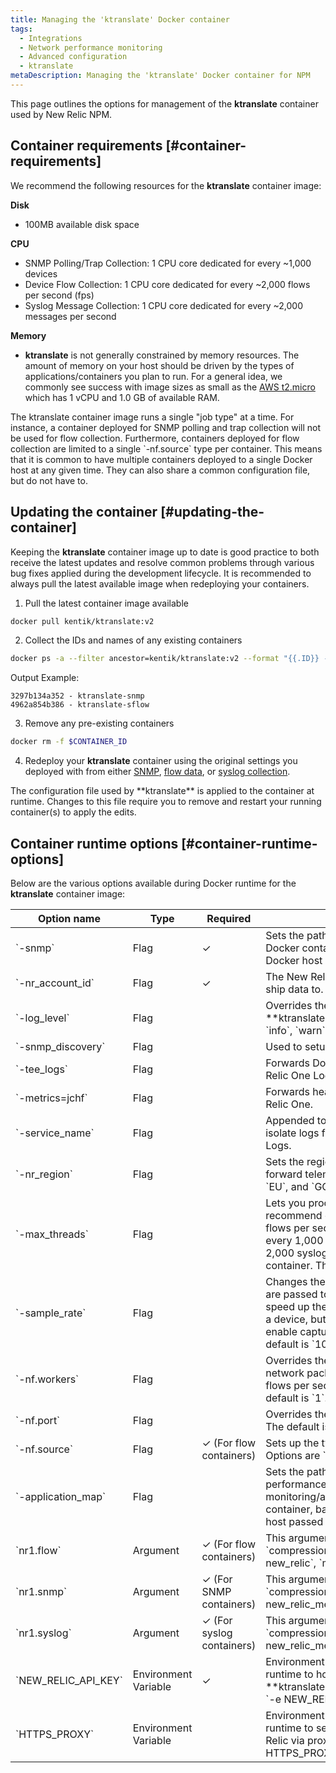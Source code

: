 ```yaml
---
title: Managing the 'ktranslate' Docker container
tags:
  - Integrations
  - Network performance monitoring
  - Advanced configuration
  - ktranslate
metaDescription: Managing the 'ktranslate' Docker container for NPM
---
```


This page outlines the options for management of the **ktranslate** container used by New Relic NPM.

## Container requirements [#container-requirements]

We recommend the following resources for the **ktranslate** container image:

**Disk**

 * 100MB available disk space

**CPU**

 * SNMP Polling/Trap Collection: 1 CPU core dedicated for every ~1,000 devices
 * Device Flow Collection: 1 CPU core dedicated for every ~2,000 flows per second (fps)
 * Syslog Message Collection: 1 CPU core dedicated for every ~2,000 messages per second

**Memory**

 * **ktranslate** is not generally constrained by memory resources. The amount of memory on your host should be driven by the types of applications/containers you plan to run. For a general idea, we commonly see success with image sizes as small as the [AWS t2.micro](https://aws.amazon.com/ec2/instance-types/t2/) which has 1 vCPU and 1.0 GB of available RAM.

<Callout variant="tip">
  The ktranslate container image runs a single "job type" at a time. For instance, a container deployed for SNMP polling and trap collection will not be used for flow collection. Furthermore, containers deployed for flow collection are limited to a single `-nf.source` type per container. This means that it is common to have multiple containers deployed to a single Docker host at any given time. They can also share a common configuration file, but do not have to.
</Callout>

## Updating the container [#updating-the-container]

Keeping the **ktranslate** container image up to date is good practice to both receive the latest updates and resolve common problems through various bug fixes applied during the development lifecycle. It is recommended to always pull the latest available image when redeploying your containers.

1. Pull the latest container image available

```bash
docker pull kentik/ktranslate:v2
```

2. Collect the IDs and names of any existing containers

```bash
docker ps -a --filter ancestor=kentik/ktranslate:v2 --format "{{.ID}} - {{.Names}}"
```

Output Example:

```
3297b134a352 - ktranslate-snmp
4962a854b386 - ktranslate-sflow
```

3. Remove any pre-existing containers

```bash
docker rm -f $CONTAINER_ID
```

4. Redeploy your **ktranslate** container using the original settings you deployed with from either [SNMP](/docs/network-performance-monitoring/setup-performance-monitoring/snmp-performance-monitoring), [flow data](/docs/network-performance-monitoring/setup-performance-monitoring/network-flow-monitoring), or [syslog collection](/docs/network-performance-monitoring/setup-performance-monitoring/network-syslog-monitoring).

<Callout variant="important">
  The configuration file used by **ktranslate** is applied to the container at runtime. Changes to this file require you to remove and restart your running container(s) to apply the edits.
</Callout>

## Container runtime options [#container-runtime-options]

Below are the various options available during Docker runtime for the **ktranslate** container image:

<table>
  <thead>
    <tr>
      <th style={{ width: "200px" }}>
        Option name
      </th>
      <th>
        Type
      </th>
      <th>
        Required
      </th>
      <th>
        Description
      </th>
    </tr>
  </thead>
    <tbody>
    <tr>
      <td>
        `-snmp`
      </td>
      <td>
        Flag
      </td>
      <td>✓</td>
      <td>
        Sets the path to the `snmp-base.yaml` file on the Docker container, based on the volume mount from the Docker host passed as an option during runtime.
      </td>
    </tr>
    <tr>
      <td>
        `-nr_account_id`
      </td>
      <td>
        Flag
      </td>
      <td>✓</td>
      <td>
        The New Relic One account ID that **ktranslate** will ship data to.
      </td>
    </tr>
    <tr>
      <td>
        `-log_level`
      </td>
      <td>
        Flag
      </td>
      <td></td>
      <td>
        Overrides the default **info** log level for **ktranslate**. The available options are `debug`, `info`, `warn`, or `error`.
      </td>
    </tr>
    <tr>
      <td>
        `-snmp_discovery`
      </td>
      <td>
        Flag
      </td>
      <td></td>
      <td>
        Used to setup the container in SNMP discovery mode.
      </td>
    </tr>
    <tr>
      <td>
        `-tee_logs`
      </td>
      <td>
        Flag
      </td>
      <td></td>
      <td>
        Forwards Docker logs from **ktranslate** into New Relic One Logs.
      </td>
    </tr>
    <tr>
      <td>
        `-metrics=jchf`
      </td>
      <td>
        Flag
      </td>
      <td></td>
      <td>
        Forwards health metrics from **ktranslate** into New Relic One.
      </td>
    </tr>
    <tr>
      <td>
        `-service_name`
      </td>
      <td>
        Flag
      </td>
      <td></td>
      <td>
        Appended to the container name in Docker logs to help isolate logs from various containers in New Relic One Logs.
      </td>
    </tr>
    <tr>
      <td>
        `-nr_region`
      </td>
      <td>
        Flag
      </td>
      <td></td>
      <td>
        Sets the regional API endpoints for **ktranslate** to forward telemetry to New Relic One. Options are `US`, `EU`, and `GOV` (FedRAMP).
      </td>
    </tr>
    <tr>
      <td>
        `-max_threads`
      </td>
      <td>
        Flag
      </td>
      <td></td>
      <td>
        Lets you process higher volumes of data. We recommend one CPU core available for every 2,000 flows per second (fps) of network flow data sent, or every 1,000 SNMP devices being monitored, or every 2,000 syslog messages per second collected by a container. The default is `1`.
      </td>
    </tr>
    <tr>
      <td>
        `-sample_rate`
      </td>
      <td>
        Flag
      </td>
      <td></td>
      <td>
        Changes the default sample rate value at which flows are passed to New Relic One Events. This does not speed up the local configuration of flow sample rate on a device, but it can slow it down. Setting this to `1` will enable capturing all flows sent to the container. The default is `1000`.
      </td>
    </tr>
    <tr>
      <td>
        `-nf.workers`
      </td>
      <td>
        Flag
      </td>
      <td></td>
      <td>
        Overrides the number of workers used in processing network packets. Use one worker for every 4,000 of flows per second (fps) of network flow data sent. The default is `1`.
      </td>
    </tr>
    <tr>
      <td>
        `-nf.port`
      </td>
      <td>
        Flag
      </td>
      <td></td>
      <td>
        Overrides the listening port for incoming flow packets. The default is `9995`.
      </td>
    </tr>
    <tr>
      <td>
        `-nf.source`
      </td>
      <td>
        Flag
      </td>
      <td>✓ (For flow containers)</td>
      <td>
        Sets up the type of flow this container will process. Options are `ipfix`, `netflow5`, `netflow9`, and `sflow`.
      </td>
    </tr>
    <tr>
      <td>
        `-application_map`
      </td>
      <td>
        Flag
      </td>
      <td></td>
      <td>
        Sets the path to an [application map](/docs/network-performance-monitoring/setup-performance-monitoring/advanced-config) file on the Docker container, based on a volume mount from the Docker host passed as an option during runtime.
      </td>
    </tr>
    <tr>
      <td>
        `nr1.flow`
      </td>
      <td>
        Argument
      </td>
      <td>✓ (For flow containers)</td>
      <td>
        This argument statically sets the following flags: `compression: gzip`, `sink: new_relic`, `format: new_relic`, `max_before_sample: 100`, `flow_only:true`.
      </td>
    </tr>
    <tr>
      <td>
        `nr1.snmp`
      </td>
      <td>
        Argument
      </td>
      <td>✓ (For SNMP containers)</td>
      <td>
        This argument statically sets the following options: `compression: gzip`, `sink: new_relic`, `format: new_relic_metric`, `max_flows_per_message: 100`.
      </td>
    </tr>
    <tr>
      <td>
        `nr1.syslog`
      </td>
      <td>
        Argument
      </td>
      <td>✓ (For syslog containers)</td>
      <td>
        This argument statically sets the following flags: `compression: gzip`, `sink: new_relic`, `format: new_relic_metric`, `syslog:"0.0.0.0:5143"`.
      </td>
    </tr>
    <tr>
      <td>
        `NEW_RELIC_API_KEY`
      </td>
      <td>
        Environment Variable
      </td>
      <td>✓</td>
      <td>
        Environment variable that must be used during Docker runtime to hold the New Relic license key for **ktranslate** to send data to the New Relic APIs. Ex: `-e NEW_RELIC_API_KEY=$LICENSE_KEY`.
      </td>
    </tr>
    <tr>
      <td>
        `HTTPS_PROXY`
      </td>
      <td>
        Environment Variable
      </td>
      <td></td>
      <td>
        Environment variable that can be used during Docker runtime to setup **ktranslate** to ship data to New Relic via proxy. Ex: `-e HTTPS_PROXY=https://user:password@hostname:port`.
      </td>
    </tr>
    </tbody>
</table>

